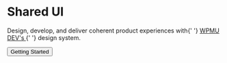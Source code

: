 
<Meta title="Home" />

<div className="csb-page">
	<div className="csb-banner csb-banner--gradient">
		<div className="csb-banner__container csb-content">
			<div className="csb-banner__inner-container">
				<h1 className="csb-banner__heading">Shared UI</h1>
				<p className="csb-banner__subheading">
					Design, develop, and deliver coherent product experiences
					with{' '}
					<a href="wpmudev.com/" target="_blank">
						WPMU DEV's
					</a>{' '}
					design system.
				</p>
				<button
					className="csb-banner__action"
					onClick={linkTo('getting-started--page')}
				>
					Getting Started
				</button>
			</div>
		</div>
	</div>
</div>
